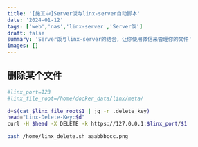 ```yaml
---
title: '[施工中]Server饭与linx-server自动脚本'
date: '2024-01-12'
tags: ['web','nas','linx-server','Server饭']
draft: false
summary: 'Server饭与linx-server的结合，让你使用微信来管理你的文件'
images: []
---
```



## 删除某个文件


```bash:/home/linx_delete.sh
#linx_port=123
#linx_file_root=/home/docker_data/linx/meta/

d=$(cat $linx_file_root$1 | jq -r .delete_key)
head="Linx-Delete-Key:$d"
curl -H $head -X DELETE -k https://127.0.0.1:$linx_port/$1
```

```bash
bash /home/linx_delete.sh aaabbbccc.png
```